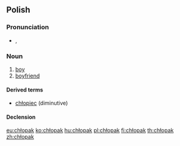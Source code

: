 ==Polish==

===Pronunciation===
* {{IPA|[ˈxwɔpak]|lang=pl}}, {{audio|pl-chłopak.ogg|audio}}

===Noun===
{{head|pl|noun|g=m}}

# [[boy]]
# [[boyfriend]]

====Derived terms====
* [[chłopiec]] (diminutive)

====Declension====
{{pl-decl-noun-masc-pers|chłopa|k|chłopacy/chłopaki}}

[[eu:chłopak]]
[[ko:chłopak]]
[[hu:chłopak]]
[[pl:chłopak]]
[[fi:chłopak]]
[[th:chłopak]]
[[zh:chłopak]]